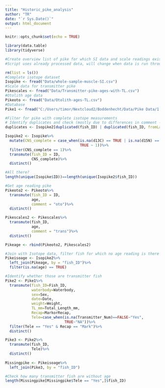 ```yaml
---
title: "Historic_pike_analysis"
author: "TR"
date: "`r Sys.Date()`"
output: html_document
---
```


```r
knitr::opts_chunk$set(echo = TRUE)
```

```r
library(data.table)
library(tidyverse)
```


```r
#Create overview list of pike for which SI data and scale readings exist to identify fish that need SI reading
#Script uses already processed data, will change when data is run through final data check of MS 3

rm(list = ls())
#Complete isotope dataset
Isopike <- fread("Data/whole-sample-muscle-SI.csv")
#Scale data for transmitter pike
Pikescales <- fread("Data/Transmitter-pike-ages-with-TL.csv")
#Otolith age data
Pikeoto <- fread("Data/Otolith-ages-TL.csv")
#Database
Pike1 <- fread("C:/Users/timor/Nextcloud2/Boddenhecht/Data/Pike Data/1.pike_data_base_FOR_USERS/1Pike_Latest_Version.txt")

#Filter for pike with complete isotope measurements
# Identify duplicates and check (mostly due to differences in comment --> not caught by distinct() before)
duplicates <- Isopike2[duplicated(fish_ID) | duplicated(fish_ID, fromLast = TRUE), .SD, by = .(fish_ID)]

Isopike2 <- Isopike%>%
  mutate(CNS_complete = case_when(is.na(d13C) == TRUE | is.na(d15N) == TRUE | is.na(d34S) == TRUE ~ 0,
                                  TRUE ~ 1))%>%
  filter(CNS_complete == 1)%>%
  transmute(fish_ID = ID,
            CNS_complete)%>%
  distinct()

#All there?
length(unique(Isopike$ID))==length(unique(Isopike2$fish_ID))

#Get age reading pike
Pikeoto2 <- Pikeoto%>%
  transmute(fish_ID = ID,
            age,
            comment = "oto")%>%
  distinct()

Pikescales2 <- Pikescales%>%
  transmute(fish_ID,
            age,
            comment = "trans")%>%
  distinct()

Pikeage <- rbind(Pikeoto2, Pikescales2)

#Join with Isotope data, filter fish for which no age reading is there yet
Pikeisoage <- Isopike2%>%
  left_join(Pikeage, by = "fish_ID")%>%
  filter(is.na(age) == TRUE)

#Identify whether those are transmitter fish
Pike2 <- Pike1%>%
  transmute(fish_ID=Fish_ID,
            waterbody=Waterbody,
            sex=Sex,
            date=Date,
            weight=Weight,
            TL_mm=Total_Length_mm,
            Recap=MarkorRecap,
            Tele=case_when(is.na(Transmitter_Num)==FALSE~"Yes",
                           TRUE~"NA"))%>%
  filter(Tele == "Yes" & Recap == "Mark")%>%
  distinct()

Pike3 <- Pike2%>%
  transmute(fish_ID,
            Tele)%>%
  distinct()
  
Missingpike <- Pikeisoage%>%
  left_join(Pike3, by = "fish_ID")

#Check how many transmitter fish are without age
length(Missingpike[Missingpike$Tele == "Yes",]$fish_ID)
```

